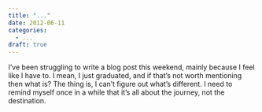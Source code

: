```yaml
---
title: "..."
date: 2012-06-11
categories:
  - ...
draft: true
---
```


I've been struggling to write a blog post this weekend, mainly because I feel like I have to.
I mean, I just graduated, and if that's not worth mentioning then what is?
The thing is, I can't figure out what's different.
I need to remind myself once in a while that it's all about the journey, not the destination.
